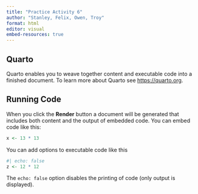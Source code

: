 ```yaml
---
title: "Practice Activity 6"
author: "Stanley, Felix, Owen, Troy"
format: html
editor: visual
embed-resources: true
---
```


## Quarto

Quarto enables you to weave together content and executable code into a finished document. To learn more about Quarto see <https://quarto.org>.

## Running Code

When you click the **Render** button a document will be generated that includes both content and the output of embedded code. You can embed code like this:

```r
x <- 13 * 13
```

You can add options to executable code like this

```r
#| echo: false
z <- 12 * 12
```

The `echo: false` option disables the printing of code (only output is displayed).
